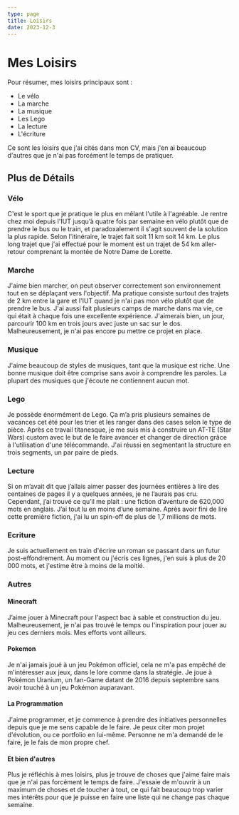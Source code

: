 ```yaml
---
type: page
title: Loisirs
date: 2023-12-3
---
```


# Mes Loisirs

Pour résumer, mes loisirs principaux sont :

- Le vélo
- La marche
- La musique
- Les Lego
- La lecture
- L'écriture

Ce sont les loisirs que j'ai cités dans mon CV, mais j'en ai beaucoup d'autres que je n'ai pas forcément le temps de pratiquer.

## Plus de Détails

### Vélo

C'est le sport que je pratique le plus en mêlant l'utile à l'agréable. Je rentre chez moi depuis l'IUT jusqu’à quatre fois par semaine en vélo plutôt que de prendre le bus ou le train, et paradoxalement il s'agit souvent de la solution la plus rapide. Selon l'itinéraire, le trajet fait soit 11 km soit 14 km. Le plus long trajet que j'ai effectué pour le moment est un trajet de 54 km aller-retour comprenant la montée de Notre Dame de Lorette.

### Marche

J'aime bien marcher, on peut observer correctement son environnement tout en se déplaçant vers l'objectif. Ma pratique consiste surtout des trajets de 2 km entre la gare et l'IUT quand je n'ai pas mon vélo plutôt que de prendre le bus. J'ai aussi fait plusieurs camps de marche dans ma vie, ce qui était à chaque fois une excellente expérience. J'aimerais bien, un jour, parcourir 100 km en trois jours avec juste un sac sur le dos. Malheureusement, je n'ai pas encore pu mettre ce projet en place.

### Musique

J'aime beaucoup de styles de musiques, tant que la musique est riche. Une bonne musique doit être comprise sans avoir à comprendre les paroles. La plupart des musiques que j'écoute ne contiennent aucun mot.

### Lego

Je possède énormément de Lego. Ça m’a pris plusieurs semaines de vacances cet été pour les trier et les ranger dans des cases selon le type de pièce. Après ce travail titanesque, je me suis mis à construire un AT-TE (Star Wars) custom avec le but de le faire avancer et changer de direction grâce à l'utilisation d'une télécommande. J'ai réussi en segmentant la structure en trois segments, un par paire de pieds.

### Lecture

Si on m’avait dit que j’allais aimer passer des journées entières à lire des centaines de pages il y a quelques années, je ne l’aurais pas cru. Cependant, j’ai trouvé ce qu’il me plait : une fiction d’aventure de 620,000 mots en anglais. J’ai tout lu en moins d’une semaine. Après avoir fini de lire cette première fiction, j'ai lu un spin-off de plus de 1,7 millions de mots.

### Ecriture

Je suis actuellement en train d'écrire un roman se passant dans un futur post-effondrement. Au moment ou j'écris ces lignes, j'en suis à plus de 20 000 mots, et j'estime être à moins de la moitié.

### Autres

#### Minecraft

J’aime jouer à Minecraft pour l'aspect bac à sable et construction du jeu. Malheureusement, je n'ai pas trouvé le temps ou l'inspiration pour jouer au jeu ces derniers mois. Mes efforts vont ailleurs.

#### Pokemon

Je n'ai jamais joué à un jeu Pokémon officiel, cela ne m'a pas empêché de m'intéresser aux jeux, dans le lore comme dans la stratégie. Je joue à Pokémon Uranium, un fan-Game datant de 2016 depuis septembre sans avoir touché à un jeu Pokémon auparavant.

#### La Programmation

J'aime programmer, et je commence à prendre des initiatives personnelles depuis que je me sens capable de le faire. Je peux citer mon projet d'évolution, ou ce portfolio en lui-même. Personne ne m'a demandé de le faire, je le fais de mon propre chef.

#### Et bien d'autres

Plus je réfléchis à mes loisirs, plus je trouve de choses que j'aime faire mais que je n'ai pas forcément le temps de faire. J'essaie de m'ouvrir à un maximum de choses et de toucher à tout, ce qui fait beaucoup trop varier mes intérêts pour que je puisse en faire une liste qui ne change pas chaque semaine.
